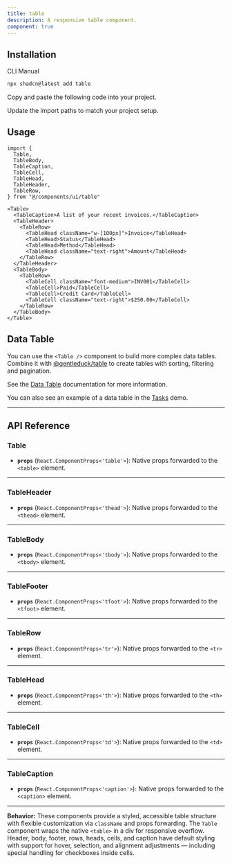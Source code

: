```yaml
---
title: table
description: A responsive table component.
component: true
---
```


<ComponentPreview name="table-1" description="A table component." />

## Installation

<Tabs defaultValue="cli">

<TabsList>
  <TabsTrigger value="cli">CLI</TabsTrigger>
  <TabsTrigger value="manual">Manual</TabsTrigger>
</TabsList>
<TabsContent value="cli">

```bash
npx shadcn@latest add table
```

</TabsContent>

<TabsContent value="manual">

<Steps>

<Step>Copy and paste the following code into your project.</Step>

<ComponentSource name="table" />

<Step>Update the import paths to match your project setup.</Step>

</Steps>

</TabsContent>

</Tabs>

## Usage

```tsx showLineNumbers
import {
  Table,
  TableBody,
  TableCaption,
  TableCell,
  TableHead,
  TableHeader,
  TableRow,
} from "@/components/ui/table"
```

```tsx showLineNumbers
<Table>
  <TableCaption>A list of your recent invoices.</TableCaption>
  <TableHeader>
    <TableRow>
      <TableHead className="w-[100px]">Invoice</TableHead>
      <TableHead>Status</TableHead>
      <TableHead>Method</TableHead>
      <TableHead className="text-right">Amount</TableHead>
    </TableRow>
  </TableHeader>
  <TableBody>
    <TableRow>
      <TableCell className="font-medium">INV001</TableCell>
      <TableCell>Paid</TableCell>
      <TableCell>Credit Card</TableCell>
      <TableCell className="text-right">$250.00</TableCell>
    </TableRow>
  </TableBody>
</Table>
```

## Data Table

You can use the `<Table />` component to build more complex data tables. Combine it with
[@gentleduck/table](https://github.com/gentleeduck/ui/tree/master/packages/duck-table) to create tables with sorting, filtering and pagination.

See the [Data Table](/docs/components/table) documentation for more information.

You can also see an example of a data table in the [Tasks](/examples/tasks) demo.

---

## API Reference

### **Table**

* **`props`** (`React.ComponentProps<'table'>`): Native props forwarded to the `<table>` element.

---

### **TableHeader**

* **`props`** (`React.ComponentProps<'thead'>`): Native props forwarded to the `<thead>` element.

---

### **TableBody**

* **`props`** (`React.ComponentProps<'tbody'>`): Native props forwarded to the `<tbody>` element.

---

### **TableFooter**

* **`props`** (`React.ComponentProps<'tfoot'>`): Native props forwarded to the `<tfoot>` element.

---

### **TableRow**

* **`props`** (`React.ComponentProps<'tr'>`): Native props forwarded to the `<tr>` element.

---

### **TableHead**

* **`props`** (`React.ComponentProps<'th'>`): Native props forwarded to the `<th>` element.

---

### **TableCell**

* **`props`** (`React.ComponentProps<'td'>`): Native props forwarded to the `<td>` element.

---

### **TableCaption**

* **`props`** (`React.ComponentProps<'caption'>`): Native props forwarded to the `<caption>` element.

---

**Behavior:**
These components provide a styled, accessible table structure with flexible customization via `className` and props forwarding. The `Table` component wraps the native `<table>` in a div for responsive overflow. Header, body, footer, rows, heads, cells, and caption have default styling with support for hover, selection, and alignment adjustments — including special handling for checkboxes inside cells.

